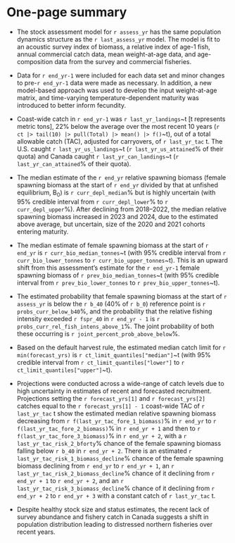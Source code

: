 \newpage

\rfoot{One-page summary}

# One-page summary {-}

- The stock assessment model for `r assess_yr` has the same
population dynamics structure as the `r last_assess_yr` model.
The model is fit to an acoustic survey index of biomass, a relative
index of age-1 fish, annual commercial catch data, mean weight-at-age data,
and age-composition data from the survey and commercial fisheries.

- Data for `r end_yr-1` were included for each data set and minor changes to
pre-`r end_yr-1` data were made as necessary. In addition, a new model-based
approach was used to develop the input weight-at-age matrix, and time-varying
temperature-dependent maturity was introduced to better inform fecundity.

- Coast-wide catch in `r end_yr-1` was `r last_yr_landings`~t
[t represents metric tons], 22% below the average over the most recent 10 years
(`r ct |> tail(10) |> pull(Total) |> mean() |> f()`~t),
out of a total allowable catch (TAC), adjusted for carryovers, of
`r last_yr_tac` t. The U.S. caught `r last_yr_us_landings`~t
(`r last_yr_us_attained`% of their quota) and Canada caught
`r last_yr_can_landings`~t (`r last_yr_can_attained`% of their quota).

- The median estimate of the `r end_yr` relative spawning biomass
(female spawning biomass at the start of `r end_yr` divided by that at
unfished equilibrium, B~0~) is `r curr_depl_median`% but is highly
uncertain (with 95% credible interval from `r curr_depl_lower`% to
`r curr_depl_upper`%). After declining from 2018--2022, the median
relative spawning biomass increased in 2023 and 2024, due to the
estimated above average, but uncertain, size of the 2020 and 2021
cohorts entering maturity.

- The median estimate of female spawning biomass at the start
of `r end_yr` is `r curr_bio_median_tonnes`~t (with 95% credible
interval from `r curr_bio_lower_tonnes` to `r curr_bio_upper_tonnes`~t).
This is an upward shift from
<!-- `r diff_bio_median_last_curr`% `r diff_bio_median_last_curr_text` -->
this assessment's estimate for the `r end_yr-1` female spawning
biomass of `r prev_bio_median_tonnes`~t (with 95% credible interval
from `r prev_bio_lower_tonnes` to `r prev_bio_upper_tonnes`~t).

- The estimated probability that female spawning biomass at the start of
`r assess_yr` is below the `r b_40` (40% of `r b_0`) reference point is
`r probs_curr_below_b40`%, and the probability that the relative fishing
intensity exceeded `r fspr_40` in `r end_yr - 1` is
`r probs_curr_rel_fish_intens_above_1`%. The joint
probability of both these occurring is `r joint_percent_prob_above_below`%.

- Based on the default harvest rule, the estimated median catch limit for
`r min(forecast_yrs)` is `r ct_limit_quantiles["median"]`~t (with
95% credible interval from `r ct_limit_quantiles["lower"]` to
`r ct_limit_quantiles["upper"]`~t).

- Projections were conducted across a wide-range of catch levels due to
high uncertainty in estimates of recent and forecasted recruitment.
Projections setting the `r forecast_yrs[1]` and
`r forecast_yrs[2]` catches equal to the `r forecast_yrs[1] - 1`
coast-wide TAC of `r last_yr_tac` t show the estimated median relative
spawning biomass decreasing from `r f(last_yr_tac_fore_1_biomass)`% in
`r end_yr` to `r f(last_yr_tac_fore_2_biomass)`% in `r end_yr + 1` and then
to `r f(last_yr_tac_fore_3_biomass)`% in `r end_yr + 2`,
with a `r last_yr_tac_risk_2_bforty`% chance
of the female spawning biomass falling below `r b_40` in `r end_yr + 2`.
There is an estimated `r last_yr_tac_risk_1_biomass_decline`% chance of the
female spawning biomass declining from `r end_yr` to `r end_yr + 1`, an
`r last_yr_tac_risk_2_biomass_decline`% chance of it declining from
`r end_yr + 1` to `r end_yr + 2`, and an
`r last_yr_tac_risk_3_biomass_decline`% chance of it declining
from `r end_yr + 2` to `r end_yr + 3` with a constant catch of
`r last_yr_tac` t.

- Despite healthy stock size and status estimates, the recent lack
of survey abundance and fishery catch in Canada suggests a shift in
population distribution leading to distressed northern fisheries
over recent years.
